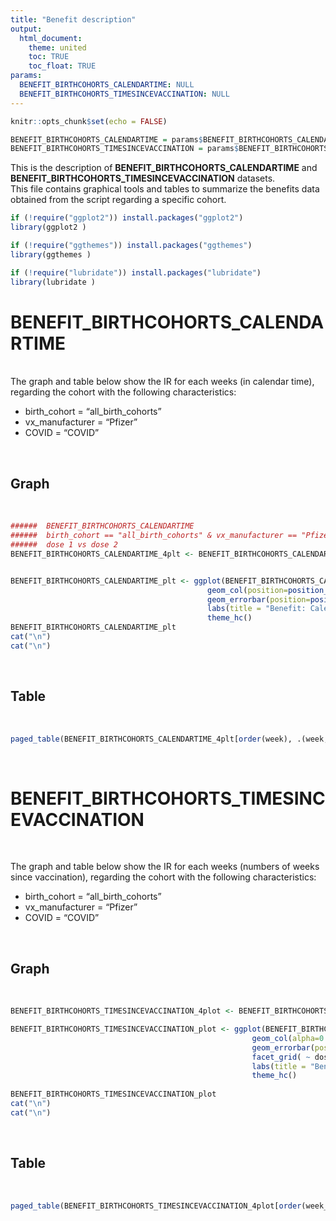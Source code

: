 ```yaml
---
title: "Benefit description"
output: 
  html_document:
    theme: united
    toc: TRUE
    toc_float: TRUE
params:
  BENEFIT_BIRTHCOHORTS_CALENDARTIME: NULL
  BENEFIT_BIRTHCOHORTS_TIMESINCEVACCINATION: NULL
---
```



```r
knitr::opts_chunk$set(echo = FALSE)
```

```r
BENEFIT_BIRTHCOHORTS_CALENDARTIME = params$BENEFIT_BIRTHCOHORTS_CALENDARTIME
BENEFIT_BIRTHCOHORTS_TIMESINCEVACCINATION = params$BENEFIT_BIRTHCOHORTS_TIMESINCEVACCINATION
```

This is the description of **BENEFIT_BIRTHCOHORTS_CALENDARTIME** and  **BENEFIT_BIRTHCOHORTS_TIMESINCEVACCINATION** datasets.
<br>
This file contains graphical tools and tables to summarize the benefits data obtained from the script regarding a specific cohort. 
<br>
```r
if (!require("ggplot2")) install.packages("ggplot2")
library(ggplot2 )

if (!require("ggthemes")) install.packages("ggthemes")
library(ggthemes )

if (!require("lubridate")) install.packages("lubridate")
library(lubridate )

```
#  BENEFIT_BIRTHCOHORTS_CALENDARTIME

<br>
The graph and table below show the IR for each weeks (in calendar time), regarding the cohort with the following characteristics:

- birth_cohort = "all_birth_cohorts" 
- vx_manufacturer = "Pfizer"
- COVID = "COVID"

<br>

## Graph

<br>
```r
######  BENEFIT_BIRTHCOHORTS_CALENDARTIME
######  birth_cohort == "all_birth_cohorts" & vx_manufacturer == "Pfizer"  & COVID == "COVID"
######  dose 1 vs dose 2
BENEFIT_BIRTHCOHORTS_CALENDARTIME_4plt <- BENEFIT_BIRTHCOHORTS_CALENDARTIME[birth_cohort == "all_birth_cohorts" & vx_manufacturer == "Pfizer"  & COVID == "L1"]


BENEFIT_BIRTHCOHORTS_CALENDARTIME_plt <- ggplot(BENEFIT_BIRTHCOHORTS_CALENDARTIME_4plt, aes(x=week, y=IR, fill = dose)) + 
                                            geom_col(position=position_dodge( 5, preserve = "single"), alpha=0.5) +
                                            geom_errorbar(position=position_dodge( 5, preserve = "single"), aes(ymin=lb, ymax=ub, col=dose), width=.25) +
                                            labs(title = "Benefit: Calendar Time")+
                                            theme_hc()
BENEFIT_BIRTHCOHORTS_CALENDARTIME_plt
cat("\n")
cat("\n")

```
<br>

## Table

<br>

```r
paged_table(BENEFIT_BIRTHCOHORTS_CALENDARTIME_4plt[order(week), .(week, IR)])
```
<br>

# BENEFIT_BIRTHCOHORTS_TIMESINCEVACCINATION

<br>

The graph and table below show the IR for each weeks (numbers of weeks since vaccination), regarding the cohort with the following characteristics:

- birth_cohort = "all_birth_cohorts" 
- vx_manufacturer = "Pfizer"
- COVID = "COVID"

<br>

## Graph

<br>
```r
BENEFIT_BIRTHCOHORTS_TIMESINCEVACCINATION_4plot <- BENEFIT_BIRTHCOHORTS_TIMESINCEVACCINATION[birth_cohort == "all_birth_cohorts" & vx_manufacturer == "Pfizer"  & COVID == "L1"]

BENEFIT_BIRTHCOHORTS_TIMESINCEVACCINATION_plot <- ggplot(BENEFIT_BIRTHCOHORTS_TIMESINCEVACCINATION_4plot, aes(x=week_since_vaccination, y=IR)) + 
                                                      geom_col(alpha=0.5, fill="salmon") +
                                                      geom_errorbar(position=position_dodge( 5, preserve = "single"), aes(ymin=lb, ymax=ub), width=.25, col="salmon") +
                                                      facet_grid( ~ dose)+
                                                      labs(title = "Benefit: Weeks since Vaccination")+
                                                      theme_hc()
                                                    
BENEFIT_BIRTHCOHORTS_TIMESINCEVACCINATION_plot
cat("\n")
cat("\n")
```
<br>

## Table

<br>
```r
paged_table(BENEFIT_BIRTHCOHORTS_TIMESINCEVACCINATION_4plot[order(week_since_vaccination), .(week_since_vaccination, dose, IR)])
```